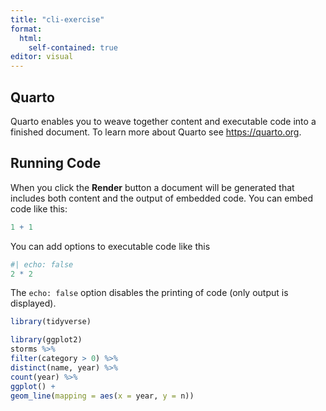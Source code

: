 ```yaml
---
title: "cli-exercise"
format: 
  html: 
    self-contained: true
editor: visual
---
```


## Quarto

Quarto enables you to weave together content and executable code into a finished document. To learn more about Quarto see <https://quarto.org>.

## Running Code

When you click the **Render** button a document will be generated that includes both content and the output of embedded code. You can embed code like this:

```r
1 + 1
```

You can add options to executable code like this

```r
#| echo: false
2 * 2
```

The `echo: false` option disables the printing of code (only output is displayed).

```r
library(tidyverse)
```

```r
library(ggplot2)
storms %>%
filter(category > 0) %>%
distinct(name, year) %>%
count(year) %>%
ggplot() +
geom_line(mapping = aes(x = year, y = n))
```
